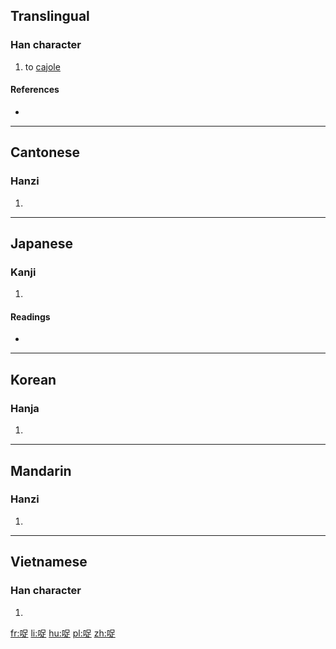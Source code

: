 ==Translingual==

===Han character===
{{Han char|rn=30|rad=口|as=07|sn=10|four=6608<sub>1</sub>|canj=口口卜人 (RRYO)|ids=⿰[[口]][[足]]}}

# to [[cajole]]

====References====
* {{Han ref|kx=0190.200|dkj=03653|dj=0410.030|hdz=10630.020|uh=54EB|ud=21739|bh=D0FB|bd=53499}}

----

==Cantonese==

===Hanzi===
{{yue-hanzi|jyut=|y=juk1}}

# {{defn|lang=yue|sort=口07}}

----

==Japanese==

===Kanji===
{{ja-kanji|grade=|rs=口07}}

# {{defn|lang=ja|sort=口07}}

====Readings====
* {{ja-readings|on=[[しょく]] (shoku), [[そく]] (soku)|kun=[[こびる]] (kobiru)}}

----

==Korean==

===Hanja===
{{ko-hanja|hangeul=족|rv=jok|mr=chok}}

# {{defn|lang=ko|sort=口07}}

----

==Mandarin==

===Hanzi===
{{cmn-hanzi|pin=[[láng]] ([[lang2]]), [[zú]] ([[zu2]])|wg=lang<sup>2</sup>, tsu<sup>2</sup>}}

# {{defn|lang=cmn|sort=口07}}

----

==Vietnamese==

===Han character===
{{vi-hantu|rúc|rs=口07}}

# {{defn|lang=vi}}

[[fr:哫]]
[[li:哫]]
[[hu:哫]]
[[pl:哫]]
[[zh:哫]]